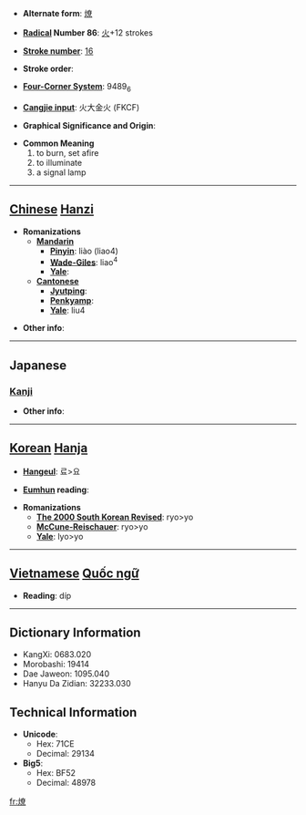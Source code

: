 * '''Alternate form''': [[燎]]

* '''[[Wiktionary:Chinese radical index| Radical]] Number 86''': [[Wiktionary:Chinese radical index 火|火]]+12 strokes

* '''[[Wiktionary:Chinese total strokes index|Stroke number]]''': [[Wiktionary:Chinese total strokes index 16|16]]

* '''Stroke order''': 

* '''[[Wiktionary:Chinese four corner index|Four-Corner System]]''': 9489<sub>6</sub>

* '''[[Wiktionary:Chinese Cangjie index|Cangjie input]]''': 火大金火 (FKCF)

* '''Graphical Significance and Origin''': 

* '''Common Meaning'''
*#to burn, set afire
*# to illuminate
*# a signal lamp


----

== [[Chinese]] [[Hanzi]] ==

* '''Romanizations'''
** '''[[Mandarin]]'''
*** '''[[Pinyin]]''': liào (liao4)
*** '''[[Wade-Giles]]''': liao<sup>4</sup>
*** '''[[Yale]]''': 
** '''[[Cantonese]]'''
*** '''[[Jyutping]]''':
*** '''[[Penkyamp]]''': 
*** '''[[Yale]]''': liu4

* '''Other info''': 

----

==Japanese==
===[[Kanji]]===
{{kanji|on readings=[[りょう]] (ryō)|kun readings=[[かがりび]] (kagaribi)}}

* '''Other info''':  

----

== [[Korean]] [[Hanja]] ==

* '''[[Hangeul]]''': 료>요

* '''[[Eumhun]] reading''': 

* '''Romanizations'''
** '''[[The 2000 South Korean Revised Romanization|The 2000 South Korean Revised]]''': ryo>yo
** '''[[McCune-Reischauer]]''': ryo>yo
** '''[[Yale]]''': lyo>yo


----

== [[Vietnamese]] [[Quốc ngữ]] ==

* '''Reading''': díp

----

== Dictionary Information ==

* KangXi: 0683.020
* Morobashi: 19414
* Dae Jaweon: 1095.040
* Hanyu Da Zidian: 32233.030

== Technical Information ==

* '''Unicode''':
** Hex: 71CE
** Decimal: 29134
* '''Big5''':
** Hex: BF52
** Decimal: 48978

[[fr:燎]]